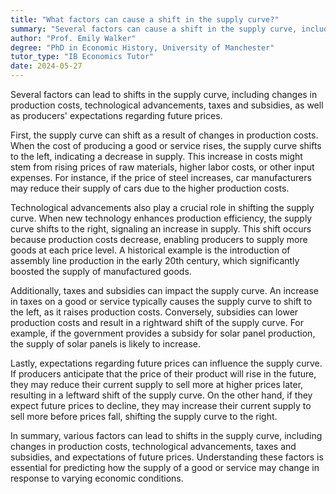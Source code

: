 ```yaml
---
title: "What factors can cause a shift in the supply curve?"
summary: "Several factors can cause a shift in the supply curve, including changes in production costs, technology, taxes and subsidies, and expectations of future prices."
author: "Prof. Emily Walker"
degree: "PhD in Economic History, University of Manchester"
tutor_type: "IB Economics Tutor"
date: 2024-05-27
---
```


Several factors can lead to shifts in the supply curve, including changes in production costs, technological advancements, taxes and subsidies, as well as producers' expectations regarding future prices.

First, the supply curve can shift as a result of changes in production costs. When the cost of producing a good or service rises, the supply curve shifts to the left, indicating a decrease in supply. This increase in costs might stem from rising prices of raw materials, higher labor costs, or other input expenses. For instance, if the price of steel increases, car manufacturers may reduce their supply of cars due to the higher production costs.

Technological advancements also play a crucial role in shifting the supply curve. When new technology enhances production efficiency, the supply curve shifts to the right, signaling an increase in supply. This shift occurs because production costs decrease, enabling producers to supply more goods at each price level. A historical example is the introduction of assembly line production in the early 20th century, which significantly boosted the supply of manufactured goods.

Additionally, taxes and subsidies can impact the supply curve. An increase in taxes on a good or service typically causes the supply curve to shift to the left, as it raises production costs. Conversely, subsidies can lower production costs and result in a rightward shift of the supply curve. For example, if the government provides a subsidy for solar panel production, the supply of solar panels is likely to increase.

Lastly, expectations regarding future prices can influence the supply curve. If producers anticipate that the price of their product will rise in the future, they may reduce their current supply to sell more at higher prices later, resulting in a leftward shift of the supply curve. On the other hand, if they expect future prices to decline, they may increase their current supply to sell more before prices fall, shifting the supply curve to the right.

In summary, various factors can lead to shifts in the supply curve, including changes in production costs, technological advancements, taxes and subsidies, and expectations of future prices. Understanding these factors is essential for predicting how the supply of a good or service may change in response to varying economic conditions.
    